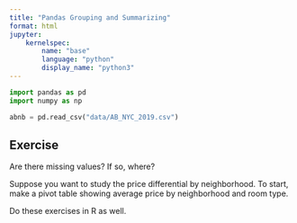 ```yaml
---
title: "Pandas Grouping and Summarizing"
format: html
jupyter:
    kernelspec:
        name: "base"
        language: "python"
        display_name: "python3"
---
```


```python
import pandas as pd
import numpy as np
```


```python
abnb = pd.read_csv("data/AB_NYC_2019.csv")
```

## Exercise

Are there missing values? If so, where?

Suppose you want to study the price differential by neighborhood.
To start, make a pivot table showing average price
by neighborhood and room type.

Do these exercises in R as well.